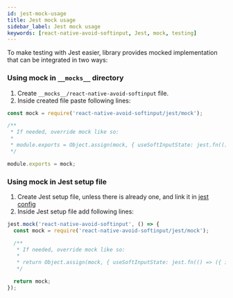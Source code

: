 ```yaml
---
id: jest-mock-usage
title: Jest mock usage
sidebar_label: Jest mock usage
keywords: [react-native-avoid-softinput, Jest, mock, testing]
---
```


To make testing with Jest easier, library provides mocked implementation that can be integrated in two ways:

### Using mock in `__mocks__` directory

1. Create `__mocks__/react-native-avoid-softinput` file.
2. Inside created file paste following lines:

```js
const mock = require('react-native-avoid-softinput/jest/mock');

/**
 * If needed, override mock like so:
 *
 * module.exports = Object.assign(mock, { useSoftInputState: jest.fn(() => ({ isSoftInputShown: true, softInputHeight: 300 })) });
 */

module.exports = mock;
```

### Using mock in Jest setup file

1. Create Jest setup file, unless there is already one, and link it in [jest config](https://jestjs.io/docs/configuration#setupfiles-array)
2. Inside Jest setup file add following lines:

```js
jest.mock('react-native-avoid-softinput', () => {
  const mock = require('react-native-avoid-softinput/jest/mock');

  /**
   * If needed, override mock like so:
   *
   * return Object.assign(mock, { useSoftInputState: jest.fn(() => ({ isSoftInputShown: true, softInputHeight: 300 })) });
   */

  return mock;
});
```
